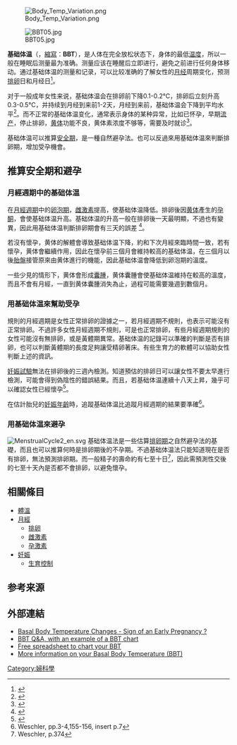 [[Image:Body_Temp_Variation.png|thumb]]

[[Image:BBT05.jpg|thumb]]

{{Infobox Birth control
|name                 = 基礎體溫
|image                =
|width                =
|caption              =
|bc_type              = 自然避孕
|date_first_use       = 1930年代
|rate_type            = 失效
|perfect_failure%     = 0.3
|typical_failure%     = 3.1<!--
 --><ref>{{cite journal |last=Döring |first=GK |title=The reliability of temperature records as a method of contraception (Über die Zuverlässigkeit der Temperaturmethode zur Empfängnisverhütung)| journal = [[Deutsche_Medizinische_Wochenschrift|Deutsche Medizinische Wochenschrift]] | volume = 92 | issue = 23 |pages=1055–1061 |date=June 9, 1967 | pmid = 6024685 |doi=10.1055/s-0028-1103790}}</ref>
|duration_effect      =
|reversibility        = 立即
|user_reminders       = 使用者需嚴格遵守使用方法
|clinic_interval      = 無
|STD_protection_YesNo = 無
|periods_advantage    = 預測
|benefits             = 沒有副作用
|periods_disadvantage =
|weight_gain_YesNo    = 無
|risks                =
|medical_notes        =
}}

'''基础体温'''（{{lang-en|Basal body temperature}}，[[縮寫|縮寫]]：'''BBT'''），是人体在完全放松状态下，身体的最低[[體温|温度]]，所以一般在睡眠后测量最为准确。测量应该在睡醒后立即进行，避免之前进行任何身体移动。通过基础体温的测量和记录，可以比较准确的了解女性的[[月经|月经]]周期变化，预测[[排卵|排卵]]日和月经日<ref>{{cite web |url=http://health.ycwb.com/2013-12/17/content_5660387.htm |title=有的放矢，排卵监测方法 |publisher=新快报 |date=2013-12-17 |accessdate=2014-01-03 |archive-url=https://web.archive.org/web/20140103143822/http://health.ycwb.com/2013-12/17/content_5660387.htm |archive-date=2014-01-03 |dead-url=yes }}</ref>。

对于一般成年女性来说，基础体温会在排卵前下降0.1-0.2℃，排卵后立刻升高0.3-0.5℃，并持续到月经到来前1-2天，月经到来前，基础体温会下降到平均水平<ref>{{cite web |url=http://baby.163.com/08/1103/17/4PREPMQD00262HSA.html |title=基础体温与女性排卵期计算 |publisher=太平洋亲子网 |date=2008-11-03 |accessdate=2014-01-03 |archive-url=https://web.archive.org/web/20140103155330/http://baby.163.com/08/1103/17/4PREPMQD00262HSA.html |archive-date=2014-01-03 |dead-url=yes }}</ref>。而不正常的基础体温变化，通常表示身体的某种异常，比如已怀孕，早期[[流产|流产]]，停止排卵，[[黄体|黄体]]功能不良，黄体素浓度不够等，需要及时就诊<ref>{{cite web |url=http://baby.sina.com.cn/tools/weizhun/jichutiwen.html |title=基础体温曲线图 |publisher=新浪育儿 |accessdate=2014-01-03 |archive-date=2014-01-03 |archive-url=https://web.archive.org/web/20140103143322/http://baby.sina.com.cn/tools/weizhun/jichutiwen.html |dead-url=no }}</ref>。

基础体温可以推算[[安全期|安全期]]，是一種自然避孕法。也可以反過來用基础体温來判斷排卵期，增加受孕機會。

== 推算安全期和避孕 ==
===月經週期中的基础体温===
在[[月經週期|月經週期]]中的[[卵泡期|卵泡期]]，[[雌激素|雌激素]]提高，使基础体温降低。排卵後因[[黄体|黄体]]產生的[[孕酮|孕酮]]，會使基础体温升高。基础体温的升高一般在排卵後一天最明顯，不過也有變異，因此用基础体温判斷排卵期會有三天的誤差<!--
 --><ref name="Kippley">{{cite book | first=John | last=Kippley |author2=Sheila Kippley | year=1996 | title=The Art of Natural Family Planning | url=https://archive.org/details/artofnaturalfami0000kipp | edition=4th | publisher=The Couple to Couple League | location=Cincinnati, OH | isbn=0-926412-13-2 | pages=[https://archive.org/details/artofnaturalfami0000kipp/page/72 72],298–299 }}</ref>。

若沒有懷孕，黄体的解體會導致基础体温下降，約和下次月經來臨時間一致，若有懷孕，黄体會繼續作用，因此在懷孕前三個月會維持較高的基础体温，在三個月以後[[胎盤|胎盤]]接管原來由黄体進行的機能，因此基础体温會降低到卵泡期的溫度。

一些少見的情形下，黄体會形成[[囊腫|囊腫]]，黄体囊腫會使基础体温維持在較高的溫度，而且不會有月經，一直到黄体囊腫消失為止，過程可能需要幾週到數個月。

===用基础体温來幫助受孕===
規則的月經週期是女性正常排卵的證據之一，若月經週期不規則，也表示可能沒有正常排卵。不過許多女性月經週期不規則，可是也正常排卵，有些月經週期規則的女性可能沒有無排卵，或是黃體期異常。基础体温的記錄可以準確的判斷是否有排卵，也可以判斷黃體期的長度足夠讓受精卵著床。有些生育力的軟體可以協助女性判斷上述的資訊。

[[妊娠試驗|妊娠試驗]]無法在排卵後的三週內檢測。知道預估的排卵日可以讓女性不要太早進行檢測，可能會得到偽陰性的錯誤結果。而且，若基础体温連續十八天上昇，幾乎可以確認女性已經懷孕<ref name="tcoyf">{{cite book | first=Toni | last=Weschler | year=2002 | title=Taking Charge of Your Fertility | url=https://archive.org/details/takingchargeofyo00toni | edition=Revised | publisher=HarperCollins | location=New York | isbn=0-06-093764-5 | page=[https://archive.org/details/takingchargeofyo00toni/page/316 316] }}</ref>。

在估計胎兒的[[孕齡|妊娠年齡]]時，追蹤基础体温比追蹤月經週期的結果要準確<ref>Weschler, pp.3-4,155-156, insert p.7</ref>。

===用基础体温來避孕===
[[File:MenstrualCycle2_en.svg|thumb]]
基础体温法是一些估算[[排卵期|排卵期]]之自然避孕法的基礎，而且也可以推算何時是排卵期後的不孕期。不過基础体温法只能知道現在是否有排卵，無法預測排卵期。而一般精子的壽命約有七至十日<ref>Weschler, p.374</ref>，因此需預測性交後的七至十天內是否都不會排卵，以避免懷孕。

==相關條目==
*[[體溫|體溫]]
*[[月經|月經]]
**[[排卵|排卵]]
**[[雌激素|雌激素]]
**[[孕激素|孕激素]]
*[[妊娠|妊娠]]
**[[生育控制|生育控制]]
==参考来源==
{{Reflist}}

==外部連結==
* [https://web.archive.org/web/20121113140713/http://implantationcramps.org/implantation-cramps-and-bleeding-your-first-sign-of-pregnancy/ Basal Body Temperature Changes - Sign of an Early Pregnancy ?]
* [https://web.archive.org/web/19990508192030/http://www.fertilityplus.org/faq/bbt/bbt.html BBT Q&A, with an example of a BBT chart]
* [https://web.archive.org/web/20110509111128/http://www.fertilityplus.org/faq/bbt/bbtdownload.html Free spreadsheet to chart your BBT]
* [http://www.fertilityauthority.com/your-fertility/basal-body-temperature-bbt More information on your Basal Body Temperature (BBT)] {{Wayback|url=http://www.fertilityauthority.com/your-fertility/basal-body-temperature-bbt |date=20141108165713 }}
{{Menstrual cycle}}
{{Birth control methods}}
[[Category:婦科學|Category:婦科學]]